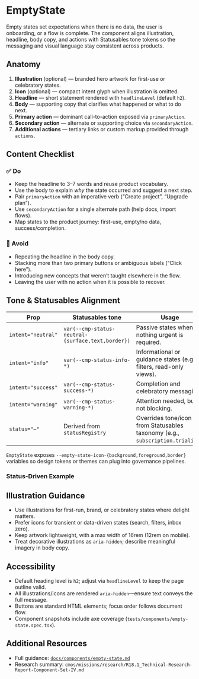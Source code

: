 
<Meta of={EmptyStateStories} title="Components/Feedback/EmptyState/Guidelines" />

# EmptyState

Empty states set expectations when there is no data, the user is onboarding, or a flow is complete. The component aligns illustration, headline, body copy, and actions with Statusables tone tokens so the messaging and visual language stay consistent across products.

<Canvas of={EmptyStateStories.NoData} />

## Anatomy

1. **Illustration** (optional) — branded hero artwork for first-use or celebratory states.  
2. **Icon** (optional) — compact intent glyph when illustration is omitted.  
3. **Headline** — short statement rendered with `headlineLevel` (default `h2`).  
4. **Body** — supporting copy that clarifies what happened or what to do next.  
5. **Primary action** — dominant call-to-action exposed via `primaryAction`.  
6. **Secondary action** — alternate or supporting choice via `secondaryAction`.  
7. **Additional actions** — tertiary links or custom markup provided through `actions`.

## Content Checklist

### ✅ Do

- Keep the headline to 3–7 words and reuse product vocabulary.  
- Use the body to explain *why* the state occurred and suggest a next step.  
- Pair `primaryAction` with an imperative verb (“Create project”, “Upgrade plan”).  
- Use `secondaryAction` for a single alternate path (help docs, import flows).  
- Map states to the product journey: first-use, empty/no data, success/completion.

### 🚫 Avoid

- Repeating the headline in the body copy.  
- Stacking more than two primary buttons or ambiguous labels (“Click here”).  
- Introducing new concepts that weren’t taught elsewhere in the flow.  
- Leaving the user with no action when it is possible to recover.

## Tone & Statusables Alignment

| Prop | Statusables tone | Usage |
| --- | --- | --- |
| `intent="neutral"` | `var(--cmp-status-neutral-{surface,text,border})` | Passive states when nothing urgent is required. |
| `intent="info"` | `var(--cmp-status-info-*)` | Informational or guidance states (e.g., filters, read-only views). |
| `intent="success"` | `var(--cmp-status-success-*)` | Completion and celebratory messaging. |
| `intent="warning"` | `var(--cmp-status-warning-*)` | Attention needed, but not blocking. |
| `status="⋯"` | Derived from `statusRegistry` | Overrides tone/icon from Statusables taxonomy (e.g., `subscription.trialing`). |

`EmptyState` exposes `--empty-state-icon-{background,foreground,border}` variables so design tokens or themes can plug into governance pipelines.

### Status-Driven Example

<Canvas of={EmptyStateStories.StatusDriven} />

## Illustration Guidance

- Use illustrations for first-run, brand, or celebratory states where delight matters.  
- Prefer icons for transient or data-driven states (search, filters, inbox zero).  
- Keep artwork lightweight, with a max width of 16rem (12rem on mobile).  
- Treat decorative illustrations as `aria-hidden`; describe meaningful imagery in body copy.

## Accessibility

- Default heading level is `h2`; adjust via `headlineLevel` to keep the page outline valid.  
- All illustrations/icons are rendered `aria-hidden`—ensure text conveys the full message.  
- Buttons are standard HTML elements; focus order follows document flow.  
- Component snapshots include axe coverage (`tests/components/empty-state.spec.tsx`).

## Additional Resources

- Full guidance: [`docs/components/empty-state.md`](https://github.com/systemsystems/oods-foundry/blob/main/docs/components/empty-state.md)  
- Research summary: `cmos/missions/research/R18.1_Technical-Research-Report-Component-Set-IV.md`
